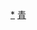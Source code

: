 <div style="position: relative" class="center">
{{Image label begin|image=Administrative Division Haidong.png|width={{{1|445}}}|link=}} 
{{Image label|x=930|y=1030|scale={{{1|445}}}/1780|text=[[乐都区|<span style="color: black;">'''乐都区'''</span>]]}}
{{Image label|x=360|y=1160|scale={{{1|445}}}/1780|text=[[平安区|<span style="color: black;">'''平安区'''</span>]]}}
{{Image label|x=1290|y=1530|scale={{{1|445}}}/1780|text=[[民和回族土族自治县|<span style="color: black;">'''民和回族<br>土族自治县'''</span>]]}}
{{Image label|x=510|y=450|scale={{{1|445}}}/1780|text=[[互助土族自治县|<span style="color: black;">'''互助土族<br>自治县'''</span>]]}}
{{Image label|x=630|y=1710|scale={{{1|445}}}/1780|text=[[化隆回族自治县|<span style="color: black;">'''化隆回族自治县'''</span>]]}}
{{Image label|x=910|y=2190|scale={{{1|445}}}/1780|text=[[循化撒拉族自治县|<span style="color: black;">'''循化撒拉族<br>自治县'''</span>]]}}
</div>
<noinclude>
[[Category:海东行政区划|*]]
[[Category:中华人民共和国地级行政区划图|青]]
</noinclude>